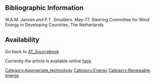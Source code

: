 ==Bibliographic Information==

W.A.M. Jansen and P.T. Smulders. May-77. Steering Committee for Wind Energy in Developing Countries, The Netherlands

==Availability==
Go back to [[AT_Sourcebook]]

Currently the article is available online [http://www.fastonline.org/CD3WD_40/JF/JF_VE/BIG/21-484.pdf here]
[[Category:Appropriate_technology]]
[[Category:Energy]]
[[Category:Renewable energy]]